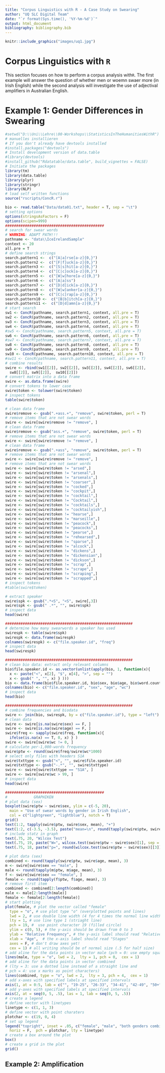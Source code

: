 ```yaml
---
title: "Corpus Linguistics with R - A Case Study on Swearing"
author: "UQ SLC Digital Team"
date: "`r format(Sys.time(), '%Y-%m-%d')`"
output: html_document
bibliography: bibliography.bib
---
```

```r
knitr::include_graphics("images/uq1.jpg")
```

# Corpus Linguistics with `R`

This section focuses on how to perform a corpus analysis with`R`. The first example will answer the question of whether men or woemn swaer more (in Irish English) while the second analysis will investigate the use of adjectival amplifiers in Australian English.

# Example 1: Gender Differences in Swearing

```r
#setwd("D:\\Uni\\Lehre\\00-Workshops\\StatisticsInTheHumanitiesWithR")
# manuelles installieren
# If you don't already have devtools installed
#install.packages("devtools")
# Install development version of data.table
#library(devtools)
#install_github("Rdatatable/data.table", build_vignettes = FALSE)
# Initiate the packages
library(tm)
library(data.table)
library(plyr)
library(stringr)
library(NLP)
# load self written functions
source("rscripts/ConcR.r")
```


```r
bio <- read.table("Data/data01.txt", header = T, sep = "\t")
# setting options
options(stringsAsFactors = F)
options(scipen=999)
#############################################
# search for swear words
# WARNING: ADAPT PATH!!!
pathname <- "data\\IceIrelandSample"
context <- 20
all.pre = T
# define search strings
search.pattern1 <-  c("[A|a]rse[a-z]{0,}")
search.pattern2 <-  c("[F|f]uck[a-z]{0,}")
search.pattern3 <-  c("[S|s]hit[a-z]{0,}")
search.pattern4 <-  c("[C|c]ock[a-z]{0,}")
search.pattern5 <-  c("[W|w]hore[a-z]{0,}")
search.pattern6 <-  c("[A|a]ss")
search.pattern7 <-  c("[D|d]ick[a-z]{0,}")
search.pattern8 <-  c("[W|w]anker[a-z]{0,}")
search.pattern9 <-  c("[C|c]rap[a-z]{0,}")
search.pattern10 <-  c("[B|b]itch[a-z]{0,}")
search.pattern11 <-  c("[D|d]amn[a-z]{0,}")
# start search
sw1 <- ConcR(pathname, search.pattern1, context, all.pre = T)
sw2 <- ConcR(pathname, search.pattern2, context, all.pre = T)
sw3 <- ConcR(pathname, search.pattern3, context, all.pre = T)
sw4 <- ConcR(pathname, search.pattern4, context, all.pre = T)
#sw5 <- ConcR(pathname, search.pattern5, context, all.pre = T)
sw6 <- ConcR(pathname, search.pattern6, context, all.pre = T)
#sw7 <- ConcR(pathname, search.pattern7, context, all.pre = T)
sw8 <- ConcR(pathname, search.pattern8, context, all.pre = T)
sw9 <- ConcR(pathname, search.pattern9, context, all.pre = T)
sw10 <- ConcR(pathname, search.pattern10, context, all.pre = T)
#sw11 <- ConcR(pathname, search.pattern11, context, all.pre = T)
# combine results
swire <- rbind(sw1[[2]], sw2[[2]], sw3[[2]], sw4[[2]], sw6[[2]],
  sw8[[2]], sw9[[2]],  sw10[[2]])
# convert matrix into a data frame
swire <- as.data.frame(swire)
# convert tokens to lower case
swire$token <- tolower(swire$token)
# inspect tokens
table(swire$token)

# clean data frame
swire$remove <- gsub(".+ass.+", "remove", swire$token, perl = T)
# remove items that are not swear words
swire <- swire[swire$remove != "remove", ]
# clean data frame
swire$remove <- gsub("ass.+", "remove", swire$token, perl = T)
# remove items that are not swear words
swire <- swire[swire$remove != "remove", ]
# clean data frame
swire$remove <- gsub(".+ass", "remove", swire$token, perl = T)
# remove items that are not swear words
swire <- swire[swire$remove != "remove", ]
# remove items that are not swear words
swire <- swire[swire$token != "arsed",]
swire <- swire[swire$token != "arsenal",]
swire <- swire[swire$token != "arsenals",]
swire <- swire[swire$token != "coarser",]
swire <- swire[swire$token != "cocked",]
swire <- swire[swire$token != "cockpit",]
swire <- swire[swire$token != "cocktail",]
swire <- swire[swire$token != "Cocktail",]
swire <- swire[swire$token != "cocktails",]
swire <- swire[swire$token != "cocktailyish",]
swire <- swire[swire$token != "hearse",]
swire <- swire[swire$token != "marseille",]
swire <- swire[swire$token != "peacock",]
swire <- swire[swire$token != "peacocks",]
swire <- swire[swire$token != "pearse",]
swire <- swire[swire$token != "rehearsed",]
swire <- swire[swire$token != "sparse",]
swire <- swire[swire$token != "alcock",]
swire <- swire[swire$token != "dickens",]
swire <- swire[swire$token != "dickensian",]
swire <- swire[swire$token != "dickson",]
swire <- swire[swire$token != "scrap",]
swire <- swire[swire$token != "scrape",]
swire <- swire[swire$token != "scraping",]
swire <- swire[swire$token != "scrapped",]
# inspect tokens
#table(swire$token)

# extract speaker
swire$spk <- gsub(".*<S", "<S", swire[,3])
swire$spk <- gsub(" .*", "", swire$spk)
# inspect data
head(swire)

##########################################################
# determine how many swearwords a speaker has used
swirespk <- table(swire$spk)
swirespk <- data.frame(swirespk)
colnames(swirespk) <- c("file.speaker.id", "freq")
# inspect data
head(swirespk)

##########################################################
# clean bio data: extract only relevant columns
bio$file.speaker.id <- as.vector(unlist(apply(bio, 1, function(x){
  x <- paste("<", x[2], "$", x[4], ">", sep = "")
  x <- gsub(" ", "", x) } )))
bio <- data.frame(bio$file.speaker.id, bio$sex, bio$age, bio$word.count)
colnames(bio) <- c("file.speaker.id", "sex", "age", "wc")
# inspect data
head(bio)

##########################################################
# combine frequencies and biodata
swire <- join(bio, swirespk, by = c("file.speaker.id"), type = "left")
# clean data
swire <- swire[is.na(swire$sex) == F, ]
swire <- swire[is.na(swire$age) == F, ]
swire$freq <- sapply(swire$freq, function(x){
  ifelse(is.na(x) == T, 0, x) } )
swire <- swire[swire$wc != 0, ]
# calculate per-1,000-words frequency
swire$ptw <- round(swire$freq/swire$wc*1000)
# select only files with headers S1A
swire$txttype <- gsub("<", "", swire$file.speaker.id)
swire$txttype <- gsub("-.*", "", swire$txttype)
swire <- swire[swire$txttype == "S1A", ]
swire <- swire[swire$wc > 99, ]
# inspect data
head(swire)

#############################################
#            GRAPHIKEN
# plot data (sex)
boxplot(swire$ptw ~ swire$sex, ylim = c(-5, 20),
  main = "Use of swear words by gender in Irish English",
  col = c("lightgreen", "lightblue"), notch = T)
grid()
text(1:2, tapply(swire$ptw, swire$sex, mean), "+")
text(1:2, c(-3.5, -3.5), paste("mean=\n", round(tapply(swire$ptw, swire$sex, mean), 3), sep = ""))
# include statz in graph
text(.75, 20, "Wilcox Test")
text(.75, 19, paste("W=", wilcox.test(swire$ptw ~ swire$sex)[1], sep = ""))
text(.75, 18, paste("p=", round(wilcox.test(swire$ptw ~ swire$sex)[[3]], 4), sep = ""))

# plot data (sex)
combined <- round(tapply(swire$ptw, swire$age, mean), 3)
m <- swire[swire$sex == "male", ]
male <- round(tapply(m$ptw, m$age, mean), 3)
f <- swire[swire$sex == "female", ]
female <- round(tapply(f$ptw, f$age, mean), 3)
# remove first item
combined <- combined[2:length(combined)]
male <- male[2:length(male)]
female <- female[2:length(female)]
# start plotting
plot(female, # plot the vector called "female"
  type = "o", # use plot type "o" (overplotted points and lines)
  lwd = 2, # use double line width (4 for 4 times the normal line width)
  lty = 1, # use line type 1 (striaght line)
  pch = 19, #  use point character 19 (filled circle)
  ylim = c(0, 5), # the y-axis should be drawn from 0 to 3
  ylab = "Relative Frequency", # the y-axis label should read "Relative Frequency"
  xlab = "Age",  # the x-axis label should read "Stages"
  axes = F, # don't draw axes yet!
  cex = 1) # all writing should be of normal size (.5 for half size)
# add aline for the data points in vector male (pch = 0: use empty squares as point characters)
lines(male, type = "o", lwd = 2,  lty = 1, pch = 0,  cex = 1)
# add aline for the data points in vector combined
# (lty = 3: use a dotted line instead of a straight line and
# pch = 4: use x marks as point characters)
lines(combined, type = "o", lwd = 2,  lty = 3, pch = 4,  cex = 1)
# add x-axes with specified labels at specified intervals
axis(1, at = 0:5, lab = c("", "19-25", "26-33", "34-41", "42-49", "50+"))
# add y-axes with specified labels at specified intervals
axis(2, at = seq(0, 5, .5), las = 1, lab = seq(0, 5, .5))
# create a legend
# define vector with linetypes
linetype <- c(1, 1, 3)
# define vector with point charaters
plotchar <- c(19, 0, 4)
# set up legend
legend("topright", inset = .05, c("female", "male", "both genders combined"),
  horiz = F,  pch = plotchar, lty = linetype)
# create a box around the plot
box()
# create a grid in the plot
grid()

```

## Example 2: Amplification

```r

```
